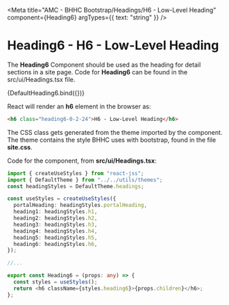 
<Meta
  title="AMC - BHHC Bootstrap/Headings/H6 - Low-Level Heading"
  component={Heading6}
  argTypes={{ text: "string" }}
/>


# Heading6 - H6 - Low-Level Heading

The **Heading6** Component should be used as the heading for detail sections in a site page. Code for **Heading6** can be found in the src/ui/Headings.tsx file.

<Canvas>
  <Story
    name="H6 - Low-Level Heading"
    args={{ text: "H6 - Low-Level Heading" }}
  >
    {DefaultHeading6.bind({})}
  </Story>
</Canvas>

React will render an **h6** element in the browser as:

```html
<h6 class="heading6-0-2-24">H6 - Low-Level Heading</h6>
```

The CSS class gets generated from the theme imported by the component. The theme contains the style BHHC uses with bootstrap, found in the file **site.css**.

Code for the component, from **src/ui/Headings.tsx**:

```typescript
import { createUseStyles } from "react-jss";
import { DefaultTheme } from "../../utils/themes";
const headingStyles = DefaultTheme.headings;

const useStyles = createUseStyles({
  portalHeading: headingStyles.portalHeading,
  heading1: headingStyles.h1,
  heading2: headingStyles.h2,
  heading3: headingStyles.h3,
  heading4: headingStyles.h4,
  heading5: headingStyles.h5,
  heading6: headingStyles.h6,
});

//...

export const Heading6 = (props: any) => {
  const styles = useStyles();
  return <h6 className={styles.heading6}>{props.children}</h6>;
};
```
